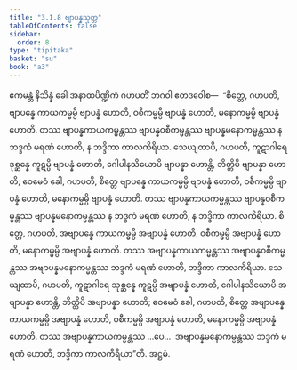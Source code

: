 ```yaml
---
title: "3.1.8 ဗျာပန္နသုတ္တ"
tableOfContents: false
sidebar:
  order: 8
type: "tipitaka"
basket: "su"
book: "a3"
---
```



<DynamicBreadcrumb />

<Division number="111" book="a3" e="ch" v="15" p="265">

<Paragraph number="891" book="a3">
ဧကမန္တံ နိသိန္နံ ခေါ အနာထပိဏ္ဍိကံ ဂဟပတိံ ဘဂဝါ ဧတဒဝေါစ—  “စိတ္တေ, ဂဟပတိ, ဗျာပန္နေ ကာယကမ္မမ္ပိ ဗျာပန္နံ ဟောတိ, ဝစီကမ္မမ္ပိ ဗျာပန္နံ ဟောတိ, မနောကမ္မမ္ပိ ဗျာပန္နံ ဟောတိ. တဿ ဗျာပန္နကာယကမ္မန္တဿ ဗျာပန္နဝစီကမ္မန္တဿ ဗျာပန္နမနောကမ္မန္တဿ န ဘဒ္ဒကံ မရဏံ ဟောတိ, န ဘဒ္ဒိကာ ကာလကိရိယာ. သေယျထာပိ, ဂဟပတိ, ကူဋာဂါရေ ဒုစ္ဆန္နေ ကူဋမ္ပိ ဗျာပန္နံ ဟောတိ, ဂေါပါနသိယောပိ ဗျာပန္နာ ဟောန္တိ, ဘိတ္တိပိ ဗျာပန္နာ ဟောတိ; ဧဝမေဝံ ခေါ, ဂဟပတိ, စိတ္တေ ဗျာပန္နေ ကာယကမ္မမ္ပိ ဗျာပန္နံ ဟောတိ, ဝစီကမ္မမ္ပိ ဗျာပန္နံ ဟောတိ, မနောကမ္မမ္ပိ ဗျာပန္နံ ဟောတိ. တဿ ဗျာပန္နကာယကမ္မန္တဿ ဗျာပန္နဝစီကမ္မန္တဿ ဗျာပန္နမနောကမ္မန္တဿ န ဘဒ္ဒကံ မရဏံ ဟောတိ, န ဘဒ္ဒိကာ ကာလကိရိယာ.
</Paragraph>

<Paragraph number="892" book="a3">
စိတ္တေ, ဂဟပတိ, အဗျာပန္နေ ကာယကမ္မမ္ပိ အဗျာပန္နံ ဟောတိ, ဝစီကမ္မမ္ပိ အဗျာပန္နံ ဟောတိ, မနောကမ္မမ္ပိ အဗျာပန္နံ ဟောတိ. တဿ အဗျာပန္နကာယကမ္မန္တဿ အဗျာပန္နဝစီကမ္မန္တဿ အဗျာပန္နမနောကမ္မန္တဿ ဘဒ္ဒကံ မရဏံ ဟောတိ, ဘဒ္ဒိကာ ကာလကိရိယာ. သေယျထာပိ, ဂဟပတိ, ကူဋာဂါရေ သုစ္ဆန္နေ ကူဋမ္ပိ အဗျာပန္နံ ဟောတိ, ဂေါပါနသိယောပိ အဗျာပန္နာ ဟောန္တိ, ဘိတ္တိပိ အဗျာပန္နာ ဟောတိ; ဧဝမေဝံ ခေါ, ဂဟပတိ, စိတ္တေ အဗျာပန္နေ ကာယကမ္မမ္ပိ အဗျာပန္နံ ဟောတိ, ဝစီကမ္မမ္ပိ အဗျာပန္နံ ဟောတိ, မနောကမ္မမ္ပိ အဗျာပန္နံ ဟောတိ. တဿ အဗျာပန္နကာယကမ္မန္တဿ …ပေ…  အဗျာပန္နမနောကမ္မန္တဿ ဘဒ္ဒကံ မရဏံ ဟောတိ, ဘဒ္ဒိကာ ကာလကိရိယာ”တိ.

</Paragraph>
</Division>

<Paragraph number="893" type="center" book="a3">
အဋ္ဌမံ.
</Paragraph>